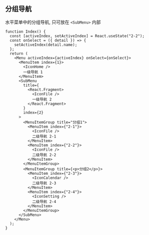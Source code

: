 ## 分组导航

水平菜单中的分组导航, 只可放在 `<SubMenu>` 内部

```tsx live=true
function Index() {
  const [activeIndex, setActiveIndex] = React.useState("2-2");
  const onSelect = ({ detail }) => {
    setActiveIndex(detail.name);
  };
  return (
    <Menu activeIndex={activeIndex} onSelect={onSelect}>
      <MenuItem index={1}>
        <IconHome />
        一级导航 1
      </MenuItem>
      <SubMenu
        title={
          <React.Fragment>
            <IconFile />
            一级导航 2
          </React.Fragment>
        }
        index={2}
      >
        <MenuItemGroup title="分组1">
          <MenuItem index={"2-1"}>
            <IconFile />
            二级导航 2-1
          </MenuItem>
          <MenuItem index={"2-2"}>
            <IconFile />
            二级导航 2-2
          </MenuItem>
        </MenuItemGroup>
        <MenuItemGroup title={<p>分组2</p>}>
          <MenuItem index={"2-3"}>
            <IconCalendar />
            二级导航 2-3
          </MenuItem>
          <MenuItem index={"2-4"}>
            <IconSetting />
            二级导航 2-4
          </MenuItem>
        </MenuItemGroup>
      </SubMenu>
    </Menu>
  );
}
```
